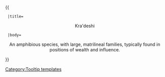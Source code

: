 {{ {{{1|Tooltip hover box}}}
  |title=<center>Kra'deshi</center>
  |body=<center>An amphibious species, with large, matrilineal families, typically found in positions of wealth and influence.</center>
}}<noinclude>[[Category:Tooltip templates]]</noinclude>